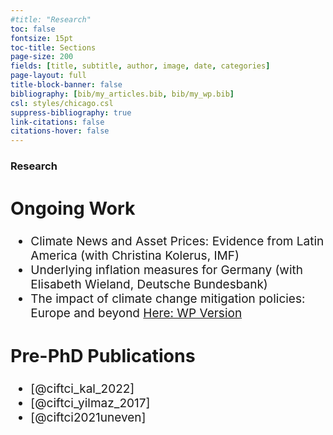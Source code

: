 ```yaml
---
#title: "Research"
toc: false
fontsize: 15pt
toc-title: Sections
page-size: 200
fields: [title, subtitle, author, image, date, categories]
page-layout: full
title-block-banner: false
bibliography: [bib/my_articles.bib, bib/my_wp.bib]
csl: styles/chicago.csl
suppress-bibliography: true
link-citations: false
citations-hover: false
---
```


### Research
::: {.callout-tip style="font-size: 19px;" icon="false"}
## Ongoing Work
- Climate News and Asset Prices: Evidence from Latin America (with Christina Kolerus, IMF)
- Underlying inflation measures for Germany (with Elisabeth Wieland, Deutsche Bundesbank)
- The impact of climate change mitigation policies: Europe and beyond [Here: WP Version](https://papers.ssrn.com/sol3/papers.cfm?abstract_id=4615483)
:::

::: {.callout-note style="font-size: 19px;" icon="false"}
## Pre-PhD Publications
-   [@ciftci_kal_2022]
-   [@ciftci_yilmaz_2017]
-   [@ciftci2021uneven]
:::
